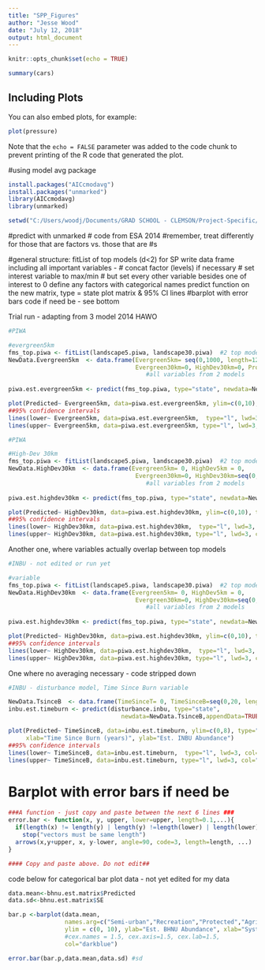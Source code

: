 ```yaml
---
title: "SPP_Figures"
author: "Jesse Wood"
date: "July 12, 2018"
output: html_document
---
```


```r
knitr::opts_chunk$set(echo = TRUE)
```

```r
summary(cars)
```

## Including Plots

You can also embed plots, for example:

```r
plot(pressure)
```

Note that the `echo = FALSE` parameter was added to the code chunk to prevent printing of the R code that generated the plot.

#using model avg package

```r
install.packages("AICcmodavg")
install.packages("unmarked")
library(AICcmodavg)
library(unmarked)

setwd("C:/Users/woodj/Documents/GRAD SCHOOL - CLEMSON/Project-Specific/R work/USDA-songbirds/USDA-songbirds")
```

#predict with unmarked    # code from ESA 2014
  #remember, treat differently for those that are factors vs. those that are #s

#general structure:
fitList of top models (d<2) for SP
write data frame including all important variables -
       # concat factor (levels) if necessary
      # set interest variable to max/min
      # but set every other variable besides one of interest to 0
define any factors with categorical names
predict function on the new matrix, type = state
plot matrix & 95% CI lines
  #barplot with error bars code if need be - see bottom


Trial run - adapting from 3 model 2014 HAWO
```r
#PIWA

#evergreen5km
fms_top.piwa <- fitList(landscape5.piwa, landscape30.piwa)  #2 top models
NewData.Evergreen5km  <- data.frame(Evergreen5km= seq(0,1000, length=120), HighDev5km = 0,
                                    Evergreen30km=0, HighDev30km=0, Protected30km=0)
                                       #all variables from 2 models
                              
piwa.est.evergreen5km <- predict(fms_top.piwa, type="state", newdata=NewData.Evergreen5km,appendData=TRUE)

plot(Predicted~ Evergreen5km, data=piwa.est.evergreen5km, ylim=c(0,10), type="l", lwd=3, xlab="Evergreen Habitat within 5km of patch", ylab="Est. PIWA Abundance")
##95% confidence intervals
lines(lower~ Evergreen5km, data=piwa.est.evergreen5km,  type="l", lwd=3, col="darkgray")
lines(upper~ Evergreen5km, data=piwa.est.evergreen5km, type="l", lwd=3, col="darkgray")
```

```r
#PIWA

#High-Dev 30km
fms_top.piwa <- fitList(landscape5.piwa, landscape30.piwa)  #2 top models
NewData.HighDev30km  <- data.frame(Evergreen5km= 0, HighDev5km = 0,
                                    Evergreen30km=0, HighDev30km=seq(0,200, length=100),                                           Protected30km=0)
                                       #all variables from 2 models
                              
piwa.est.highdev30km <- predict(fms_top.piwa, type="state", newdata=NewData.HighDev30km,appendData=TRUE)

plot(Predicted~ HighDev30km, data=piwa.est.highdev30km, ylim=c(0,10), type="l", lwd=3, xlab="Highly Developed Area within 30km of patch", ylab="Est. PIWA Abundance")
##95% confidence intervals
lines(lower~ HighDev30km, data=piwa.est.highdev30km,  type="l", lwd=3, col="darkgray")
lines(upper~ HighDev30km, data=piwa.est.highdev30km, type="l", lwd=3, col="darkgray")
```

Another one, where variables actually overlap between top models
```r
#INBU - not edited or run yet

#variable
fms_top.piwa <- fitList(landscape5.piwa, landscape30.piwa)  #2 top models
NewData.HighDev30km  <- data.frame(Evergreen5km= 0, HighDev5km = 0,
                                    Evergreen30km=0, HighDev30km=seq(0,200, length=100),                                           Protected30km=0)
                                       #all variables from 2 models
                              
piwa.est.highdev30km <- predict(fms_top.piwa, type="state", newdata=NewData.HighDev30km,appendData=TRUE)

plot(Predicted~ HighDev30km, data=piwa.est.highdev30km, ylim=c(0,10), type="l", lwd=3, xlab="Highly Developed Area within 30km of patch", ylab="Est. PIWA Abundance")
##95% confidence intervals
lines(lower~ HighDev30km, data=piwa.est.highdev30km,  type="l", lwd=3, col="darkgray")
lines(upper~ HighDev30km, data=piwa.est.highdev30km, type="l", lwd=3, col="darkgray")
```


One where no averaging necessary - code stripped down
```r
#INBU - disturbance model, Time Since Burn variable

NewData.TsinceB  <- data.frame(TimeSinceT= 0, TimeSinceB=seq(0,20, length=100))
inbu.est.timeburn <- predict(disturbance.inbu, type="state",
                                newdata=NewData.TsinceB,appendData=TRUE)

plot(Predicted~ TimeSinceB, data=inbu.est.timeburn, ylim=c(0,8), type="l", lwd=3,
     xlab="Time Since Burn (years)", ylab="Est. INBU Abundance")
##95% confidence intervals
lines(lower~ TimeSinceB, data=inbu.est.timeburn,  type="l", lwd=3, col="darkgray")
lines(upper~ TimeSinceB, data=inbu.est.timeburn, type="l", lwd=3, col="darkgray")
```













# Barplot with error bars if need be
```r
###A function - just copy and paste between the next 6 lines ###
error.bar <- function(x, y, upper, lower=upper, length=0.1,...){
  if(length(x) != length(y) | length(y) !=length(lower) | length(lower) != length(upper))
    stop("vectors must be same length")
  arrows(x,y+upper, x, y-lower, angle=90, code=3, length=length, ...)
}

#### Copy and paste above. Do not edit##
```

code below for categorical bar plot data - not yet edited for my data
```r
data.mean<-bhnu.est.matrix$Predicted
data.sd<-bhnu.est.matrix$SE

bar.p <-barplot(data.mean,
                names.arg=c("Semi-urban","Recreation","Protected","Agriculture"),
                ylim = c(0, 10), ylab="Est. BHNU Abundance", xlab="System Type",
                #cex.names = 1.5, cex.axis=1.5, cex.lab=1.5, 
                col="darkblue")

error.bar(bar.p,data.mean,data.sd) #sd
```


